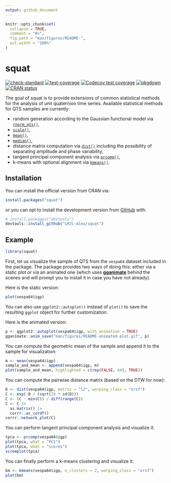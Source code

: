 ```yaml
---
output: github_document
---
```


<!-- README.md is generated from README.Rmd. Please edit that file -->

```r
knitr::opts_chunk$set(
  collapse = TRUE,
  comment = "#>",
  fig.path = "man/figures/README-",
  out.width = "100%"
)
```

# squat

<!-- badges: start -->
[![check-standard](https://github.com/LMJL-Alea/squat/workflows/R-CMD-check/badge.svg)](https://github.com/LMJL-Alea/squat/actions)
[![test-coverage](https://github.com/LMJL-Alea/squat/workflows/test-coverage/badge.svg)](https://github.com/LMJL-Alea/squat/actions)
[![Codecov test coverage](https://codecov.io/gh/LMJL-Alea/squat/branch/master/graph/badge.svg)](https://app.codecov.io/gh/LMJL-Alea/squat?branch=master)
[![pkgdown](https://github.com/LMJL-Alea/squat/workflows/pkgdown/badge.svg)](https://github.com/LMJL-Alea/squat/actions)
[![CRAN status](https://www.r-pkg.org/badges/version/squat)](https://CRAN.R-project.org/package=squat)
<!-- badges: end -->

The goal of squat is to provide extensions of common statistical methods for the
analysis of unit quaternion time series. Available statistical methods for QTS 
samples are currently: 

* random generation according to the Gaussian functional model via 
[`rnorm_qts()`](https://lmjl-alea.github.io/squat/reference/rnorm_qts.html), 
* [`scale()`](https://lmjl-alea.github.io/squat/reference/scale.html), 
* [`mean()`](https://lmjl-alea.github.io/squat/reference/mean.qts_sample.html), 
* [`median()`](https://lmjl-alea.github.io/squat/reference/median.qts_sample.html),
* distance matrix computation via 
[`dist()`](https://lmjl-alea.github.io/squat/reference/dist.html) including the 
possibility of separating amplitude and phase variability,
* tangent principal component analysis via [`prcomp()`](https://lmjl-alea.github.io/squat/reference/prcomp.qts_sample.html),
* k-means with optional alignment via [`kmeans()`](https://lmjl-alea.github.io/squat/reference/kmeans.html).

## Installation

You can install the official version from CRAN via:
``` r
install.packages("squat")
```
or you can opt to install the development version from [GitHub](https://github.com/) with:
``` r
# install.packages("devtools")
devtools::install_github("LMJL-Alea/squat")
```

## Example

```r
library(squat)
```

First, let us visualize the sample of QTS from the `vespa64` dataset included in the package. The package provides two ways of doing this: either via a static plot or via an animated one (which uses [**gganimate**](https://gganimate.com) behind the scenes and will prompt you to install it in case you have not already).

Here is the static version:
```r
plot(vespa64$igp)
```

You can also use `ggplot2::autoplot()` instead of `plot()` to save the resulting `ggplot` object for further customization.

Here is the animated version:
```r
p <- ggplot2::autoplot(vespa64$igp, with_animation = TRUE)
gganimate::anim_save("man/figures/README-animated-plot.gif", p)
```

You can compute the geometric mean of the sample and append it to the sample for visualization:

```r
m <- mean(vespa64$igp)
sample_and_mean <- append(vespa64$igp, m)
plot(sample_and_mean, highlighted = c(rep(FALSE, 64), TRUE))
```

You can compute the pairwise distance matrix (based on the DTW for now):
```r
D <- dist(vespa64$igp, metric = "l2", warping_class = "srsf")
C <- exp(-D / (sqrt(2) * sd(D)))
C <- (C - min(C)) / diff(range(C))
C <- C |> 
  as.matrix() |> 
  corrr::as_cordf()
corrr::network_plot(C)
```

You can perform tangent principal component analysis and visualize it:
```r
tpca <- prcomp(vespa64$igp)
plot(tpca, what = "PC1")
plot(tpca, what = "scores")
screeplot(tpca)
```

You can finally perform a k-means clustering and visualize it:
```r
km <- kmeans(vespa64$igp, n_clusters = 2, warping_class = "srsf")
plot(km)
```
